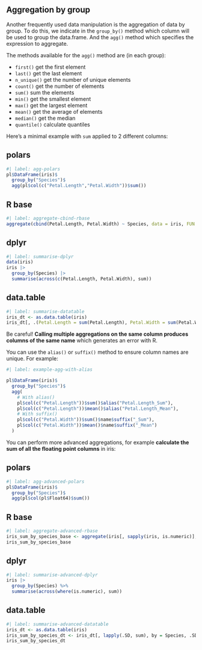 ## Aggregation by group

Another frequently used data manipulation is the aggregation of data by group. To do this, we indicate in the `group_by()` method which column will be used to group the data.frame. And the `agg()` method which specifies the expression to aggregate.

The methods available for the `agg()` method are (in each group):

 - `first()` get the first element
 - `last()` get the last element
 - `n_unique()` get the number of unique elements
 - `count()` get the number of elements
 - `sum()` sum the elements
 - `min()` get the smallest element
 - `max()` get the largest element
 - `mean()` get the average of elements
 - `median()` get the median
 - `quantile()` calculate quantiles

 Here's a minimal example with `sum` applied to 2 different columns:

::: {.panel-tabset}
## polars

```r
#| label: agg-polars
pl$DataFrame(iris)$
  group_by("Species")$
  agg(pl$col(c("Petal.Length","Petal.Width"))$sum())
```

## R base

```r
#| label: aggregate-cbind-rbase
aggregate(cbind(Petal.Length, Petal.Width) ~ Species, data = iris, FUN = sum)
```

## dplyr

```r
#| label: summarise-dplyr
data(iris)
iris |>
  group_by(Species) |>
  summarise(across(c(Petal.Length, Petal.Width), sum))
```

## data.table

```r
#| label: summarise-datatable
iris_dt <- as.data.table(iris)
iris_dt[, .(Petal.Length = sum(Petal.Length), Petal.Width = sum(Petal.Width)), by = Species]
```
:::

::: {.callout-tip}
Be careful! **Calling multiple aggregations on the same column produces columns of the same name** which generates an error with R.

You can use the `alias()` or `suffix()` method to ensure column names are unique.
For example:

```r
#| label: example-agg-with-alias

pl$DataFrame(iris)$
  group_by("Species")$
  agg(
    # With alias()
    pl$col(c("Petal.Length"))$sum()$alias("Petal.Length_Sum"),
    pl$col(c("Petal.Length"))$mean()$alias("Petal.Length_Mean"),
    # With suffix()
    pl$col(c("Petal.Width"))$sum()$name$suffix("_Sum"),
    pl$col(c("Petal.Width"))$mean()$name$suffix("_Mean")
  )
```
:::

You can perform more advanced aggregations, for example **calculate the sum of all the floating point columns** in iris:

::: {.panel-tabset}
## polars

```r
#| label: agg-advanced-polars
pl$DataFrame(iris)$
  group_by("Species")$
  agg(pl$col(pl$Float64)$sum())
```

## R base

```r
#| label: aggregate-advanced-rbase
iris_sum_by_species_base <- aggregate(iris[, sapply(iris, is.numeric)], by = list(Species = iris$Species), FUN = sum)
iris_sum_by_species_base
```

## dplyr

```r
#| label: summarise-advanced-dplyr
iris |>
  group_by(Species) %>%
  summarise(across(where(is.numeric), sum))
```

## data.table

```r
#| label: summarise-advanced-datatable
iris_dt <- as.data.table(iris)
iris_sum_by_species_dt <- iris_dt[, lapply(.SD, sum), by = Species, .SDcols = sapply(iris_dt, is.numeric)]
iris_sum_by_species_dt
```
:::